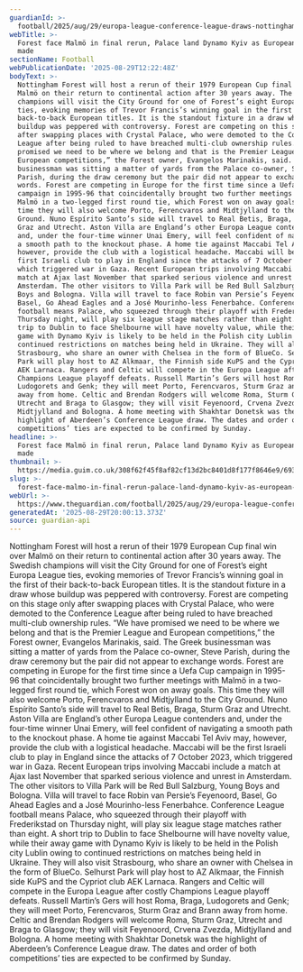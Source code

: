 ```yaml
---
guardianId: >-
  football/2025/aug/29/europa-league-conference-league-draws-nottingham-forest-malmo-crystal-palace-aston-villa-rangers-celtic
webTitle: >-
  Forest face Malmö in final rerun, Palace land Dynamo Kyiv as European draws
  made
sectionName: Football
webPublicationDate: '2025-08-29T12:22:48Z'
bodyText: >-
  Nottingham Forest will host a rerun of their 1979 European Cup final win over
  Malmö on their return to continental action after 30 years away. The Swedish
  champions will visit the City Ground for one of Forest’s eight Europa League
  ties, evoking memories of Trevor Francis’s winning goal in the first of their
  back-to-back European titles. It is the standout fixture in a draw whose
  buildup was peppered with controversy. Forest are competing on this stage only
  after swapping places with Crystal Palace, who were demoted to the Conference
  League after being ruled to have breached multi-club ownership rules. “We have
  promised we need to be where we belong and that is the Premier League and
  European competitions,” the Forest owner, Evangelos Marinakis, said. The Greek
  businessman was sitting a matter of yards from the Palace co-owner, Steve
  Parish, during the draw ceremony but the pair did not appear to exchange
  words. Forest are competing in Europe for the first time since a Uefa Cup
  campaign in 1995-96 that coincidentally brought two further meetings with
  Malmö in a two-legged first round tie, which Forest won on away goals. This
  time they will also welcome Porto, Ferencvaros and Midtjylland to the City
  Ground. Nuno Espírito Santo’s side will travel to Real Betis, Braga, Sturm
  Graz and Utrecht. Aston Villa are England’s other Europa League contenders
  and, under the four-time winner Unai Emery, will feel confident of navigating
  a smooth path to the knockout phase. A home tie against Maccabi Tel Aviv may,
  however, provide the club with a logistical headache. Maccabi will be the
  first Israeli club to play in England since the attacks of 7 October 2023,
  which triggered war in Gaza. Recent European trips involving Maccabi include a
  match at Ajax last November that sparked serious violence and unrest in
  Amsterdam. The other visitors to Villa Park will be Red Bull Salzburg, Young
  Boys and Bologna. Villa will travel to face Robin van Persie’s Feyenoord,
  Basel, Go Ahead Eagles and a José Mourinho-less Fenerbahce. Conference League
  football means Palace, who squeezed through their playoff with Frederikstad on
  Thursday night, will play six league stage matches rather than eight. A short
  trip to Dublin to face Shelbourne will have novelty value, while their away
  game with Dynamo Kyiv is likely to be held in the Polish city Lublin owing to
  continued restrictions on matches being held in Ukraine. They will also visit
  Strasbourg, who share an owner with Chelsea in the form of BlueCo. Selhurst
  Park will play host to AZ Alkmaar, the Finnish side KuPS and the Cypriot club
  AEK Larnaca. Rangers and Celtic will compete in the Europa League after costly
  Champions League playoff defeats. Russell Martin’s Gers will host Roma, Braga,
  Ludogorets and Genk; they will meet Porto, Ferencvaros, Sturm Graz and Brann
  away from home. Celtic and Brendan Rodgers will welcome Roma, Sturm Graz,
  Utrecht and Braga to Glasgow; they will visit Feyenoord, Crvena Zvezda,
  Midtjylland and Bologna. A home meeting with Shakhtar Donetsk was the
  highlight of Aberdeen’s Conference League draw. The dates and order of both
  competitions’ ties are expected to be confirmed by Sunday.
headline: >-
  Forest face Malmö in final rerun, Palace land Dynamo Kyiv as European draws
  made
thumbnail: >-
  https://media.guim.co.uk/308f62f45f8af82cf13d2bc8401d8f177f8646e9/693_0_6960_5568/500.jpg
slug: >-
  forest-face-malmo-in-final-rerun-palace-land-dynamo-kyiv-as-european-draws-made
webUrl: >-
  https://www.theguardian.com/football/2025/aug/29/europa-league-conference-league-draws-nottingham-forest-malmo-crystal-palace-aston-villa-rangers-celtic
generatedAt: '2025-08-29T20:00:13.373Z'
source: guardian-api
---
```

Nottingham Forest will host a rerun of their 1979 European Cup final win over Malmö on their return to continental action after 30 years away. The Swedish champions will visit the City Ground for one of Forest’s eight Europa League ties, evoking memories of Trevor Francis’s winning goal in the first of their back-to-back European titles. It is the standout fixture in a draw whose buildup was peppered with controversy. Forest are competing on this stage only after swapping places with Crystal Palace, who were demoted to the Conference League after being ruled to have breached multi-club ownership rules. “We have promised we need to be where we belong and that is the Premier League and European competitions,” the Forest owner, Evangelos Marinakis, said. The Greek businessman was sitting a matter of yards from the Palace co-owner, Steve Parish, during the draw ceremony but the pair did not appear to exchange words. Forest are competing in Europe for the first time since a Uefa Cup campaign in 1995-96 that coincidentally brought two further meetings with Malmö in a two-legged first round tie, which Forest won on away goals. This time they will also welcome Porto, Ferencvaros and Midtjylland to the City Ground. Nuno Espírito Santo’s side will travel to Real Betis, Braga, Sturm Graz and Utrecht. Aston Villa are England’s other Europa League contenders and, under the four-time winner Unai Emery, will feel confident of navigating a smooth path to the knockout phase. A home tie against Maccabi Tel Aviv may, however, provide the club with a logistical headache. Maccabi will be the first Israeli club to play in England since the attacks of 7 October 2023, which triggered war in Gaza. Recent European trips involving Maccabi include a match at Ajax last November that sparked serious violence and unrest in Amsterdam. The other visitors to Villa Park will be Red Bull Salzburg, Young Boys and Bologna. Villa will travel to face Robin van Persie’s Feyenoord, Basel, Go Ahead Eagles and a José Mourinho-less Fenerbahce. Conference League football means Palace, who squeezed through their playoff with Frederikstad on Thursday night, will play six league stage matches rather than eight. A short trip to Dublin to face Shelbourne will have novelty value, while their away game with Dynamo Kyiv is likely to be held in the Polish city Lublin owing to continued restrictions on matches being held in Ukraine. They will also visit Strasbourg, who share an owner with Chelsea in the form of BlueCo. Selhurst Park will play host to AZ Alkmaar, the Finnish side KuPS and the Cypriot club AEK Larnaca. Rangers and Celtic will compete in the Europa League after costly Champions League playoff defeats. Russell Martin’s Gers will host Roma, Braga, Ludogorets and Genk; they will meet Porto, Ferencvaros, Sturm Graz and Brann away from home. Celtic and Brendan Rodgers will welcome Roma, Sturm Graz, Utrecht and Braga to Glasgow; they will visit Feyenoord, Crvena Zvezda, Midtjylland and Bologna. A home meeting with Shakhtar Donetsk was the highlight of Aberdeen’s Conference League draw. The dates and order of both competitions’ ties are expected to be confirmed by Sunday.
